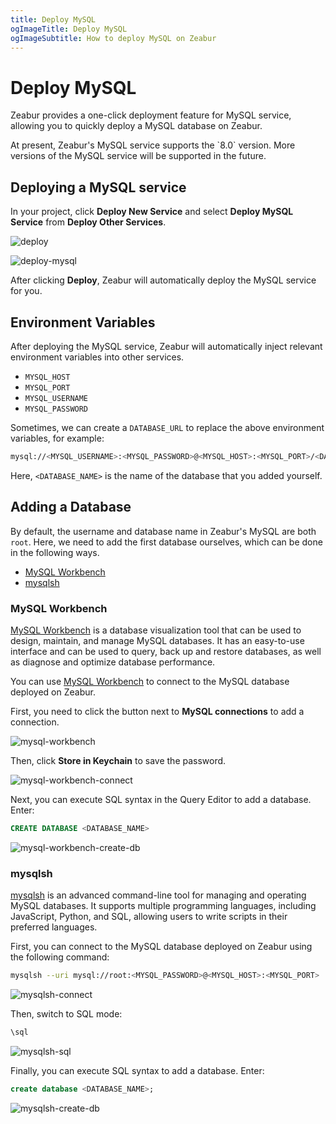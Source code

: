 ```yaml
---
title: Deploy MySQL
ogImageTitle: Deploy MySQL
ogImageSubtitle: How to deploy MySQL on Zeabur
---
```



<WorkingInProgress />

# Deploy MySQL

Zeabur provides a one-click deployment feature for MySQL service, allowing you to quickly deploy a MySQL database on Zeabur.

<Callout type="info" emoji="ℹ️">
  At present, Zeabur's MySQL service supports the `8.0` version. More versions
  of the MySQL service will be supported in the future.
</Callout>

## Deploying a MySQL service

In your project, click **Deploy New Service** and select **Deploy MySQL Service** from **Deploy Other Services**.

![deploy](/deploy/common/select-service.en-US.png)

![deploy-mysql](/databases/deploy-mysql.en-US.png)

After clicking **Deploy**, Zeabur will automatically deploy the MySQL service for you.

## Environment Variables

After deploying the MySQL service, Zeabur will automatically inject relevant environment variables into other services.

- `MYSQL_HOST`
- `MYSQL_PORT`
- `MYSQL_USERNAME`
- `MYSQL_PASSWORD`

Sometimes, we can create a `DATABASE_URL` to replace the above environment variables, for example:

```bash copy
mysql://<MYSQL_USERNAME>:<MYSQL_PASSWORD>@<MYSQL_HOST>:<MYSQL_PORT>/<DATABASE_NAME>
```

Here, `<DATABASE_NAME>` is the name of the database that you added yourself.

## Adding a Database

By default, the username and database name in Zeabur's MySQL are both `root`. Here, we need to add the first database ourselves, which can be done in the following ways.

- [MySQL Workbench](#mysql-workbench)
- [mysqlsh](#mysqlsh)

### MySQL Workbench

[MySQL Workbench](https://www.mysql.com/products/workbench/) is a database visualization tool that can be used to design, maintain, and manage MySQL databases. It has an easy-to-use interface and can be used to query, back up and restore databases, as well as diagnose and optimize database performance.

You can use [MySQL Workbench](https://www.mysql.com/products/workbench/) to connect to the MySQL database deployed on Zeabur.

First, you need to click the button next to **MySQL connections** to add a connection.

![mysql-workbench](/databases/mysql/mysql-workbench.png)

Then, click **Store in Keychain** to save the password.

![mysql-workbench-connect](/databases/mysql/mysql-workbench-connect.png)

Next, you can execute SQL syntax in the Query Editor to add a database. Enter:

```sql copy
CREATE DATABASE <DATABASE_NAME>
```

![mysql-workbench-create-db](/databases/mysql/mysql-workbench-create-db.png)

### mysqlsh

[mysqlsh](https://dev.mysql.com/doc/mysql-shell/8.0/en/) is an advanced command-line tool for managing and operating MySQL databases. It supports multiple programming languages, including JavaScript, Python, and SQL, allowing users to write scripts in their preferred languages.

First, you can connect to the MySQL database deployed on Zeabur using the following command:

```bash copy
mysqlsh --uri mysql://root:<MYSQL_PASSWORD>@<MYSQL_HOST>:<MYSQL_PORT>
```

![mysqlsh-connect](/databases/mysql/mysqlsh-connect.png)

Then, switch to SQL mode:

```bash copy
\sql
```

![mysqlsh-sql](/databases/mysql/mysqlsh-sql.png)

Finally, you can execute SQL syntax to add a database. Enter:

```sql copy
create database <DATABASE_NAME>;
```

![mysqlsh-create-db](/databases/mysql/mysqlsh-create-db.png)
